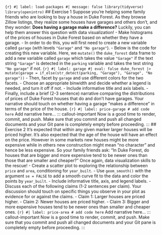 ```{r} #| label: load-packages #| message: false library(tidyverse) library(openintro) ``` ## Exercise 1 Suppose you're helping some family friends who are looking to buy a house in Duke Forest. As they browse Zillow listings, they realize some houses have garages and others don't, and they wonder: **Does having a garage make a difference?** Luckily, you can help them answer this question with data visualization! - Make histograms of the prices of houses in Duke Forest based on whether they have a garage. - In order to do this, you will first need to create a new variable called `garage` (with levels `"Garage"` and `"No garage"`). - Below is the code for creating this new variable. Here, we `mutate()` the `duke_forest` data frame to add a new variable called `garage` which takes the value `"Garage"` if the text string `"Garage"` is detected in the `parking` variable and takes the test string `"No garage"` if not. ```{r} #| label: garage #| eval: false duke_forest |> mutate(garage = if_else(str_detect(parking, "Garage"), "Garage", "No garage")) ``` - Then, facet by `garage` and use different colors for the two facets. - Choose an appropriate binwidth and decide whether a legend is needed, and turn it off if not. - Include informative title and axis labels. - Finally, include a brief (2-3 sentence) narrative comparing the distributions of prices of Duke Forest houses that do and don't have garages. Your narrative should touch on whether having a garage "makes a difference" in terms of the price of the house. ```{r} #| label: price-garage # add code here ``` Add narrative here... ::: callout-important Now is a good time to render, commit, and push. Make sure that you commit and push all changed documents and your Git pane is completely empty before proceeding. ::: ## Exercise 2 It's expected that within any given marker larger houses will be priced higher. It's also expected that the age of the house will have an effect on the price. However in some markets new houses might be more expensive while in others new construction might mean "no character" and hence be less expensive. So your family friends ask: "In Duke Forest, do houses that are bigger and more expensive tend to be newer ones than those that are smaller and cheaper?" Once again, data visualization skills to the rescue! - Create a scatter plot to exploring the relationship between `price` and `area`, conditioning for `year_built`. - Use `geom_smooth()` with the argument `se = FALSE` to add a smooth curve fit to the data and color the points by `year_built`. - Include informative title, axis, and legend labels. - Discuss each of the following claims (1-2 sentences per claim). Your discussion should touch on specific things you observe in your plot as evidence for or against the claims. - Claim 1: Larger houses are priced higher. - Claim 2: Newer houses are priced higher. - Claim 3: Bigger and more expensive houses tend to be newer ones than smaller and cheaper ones. ```{r} #| label: price-area # add code here ``` Add narrative here... ::: callout-important Now is a good time to render, commit, and push. Make sure that you commit and push all changed documents and your Git pane is completely empty before proceeding. :::